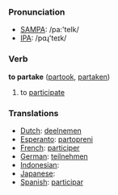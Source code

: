 === Pronunciation ===
*[[w:SAMPA|SAMPA]]: /pa:'teIk/
*[[w:IPA|IPA]]: /pɑɻ'teɪk/

=== Verb ===

'''to partake''' ([[partook]], [[partaken]])

# to [[participate]]

=== Translations ===
*[[Dutch]]: [[deelnemen]]
*[[Esperanto]]: [[partopreni]]
*[[French]]: [[participer]]
*[[German]]: [[teilnehmen]]
*[[Indonesian]]: [[]]
*[[Japanese]]: [[]]
*[[Spanish]]: [[participar]]